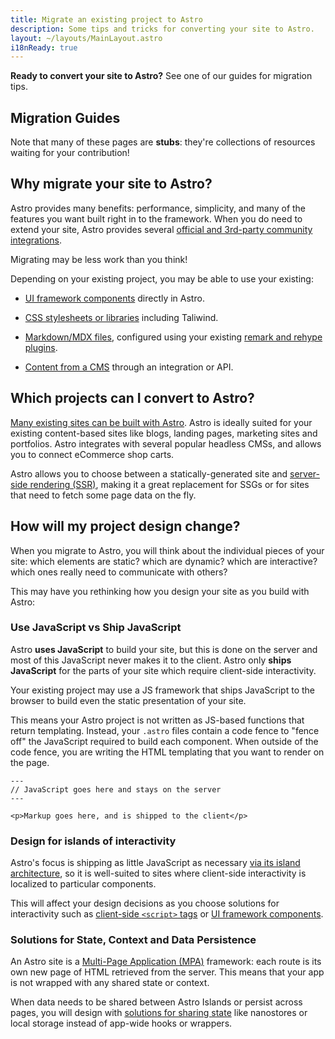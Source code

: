 ```yaml
---
title: Migrate an existing project to Astro
description: Some tips and tricks for converting your site to Astro.
layout: ~/layouts/MainLayout.astro
i18nReady: true
---
```


**Ready to convert your site to Astro?** See one of our guides for migration tips.

## Migration Guides

<MigrationGuidesNav />

Note that many of these pages are **stubs**: they're collections of resources waiting for your contribution!

## Why migrate your site to Astro?

Astro provides many benefits: performance, simplicity, and many of the features you want built right in to the framework. When you do need to extend your site, Astro provides several [official and 3rd-party community integrations](https://astro.build/integrations).

Migrating may be less work than you think!

Depending on your existing project, you may be able to use your existing:

- [UI framework components](/en/core-concepts/framework-components/) directly in Astro. 

- [CSS stylesheets or libraries](/en/guides/styling/) including Taliwind. 

- [Markdown/MDX files](/en/guides/markdown-content/), configured using your existing [remark and rehype plugins](/en/guides/markdown-content/#configuring-markdown-and-mdx).

- [Content from a CMS](/en/guides/cms/) through an integration or API.


## Which projects can I convert to Astro?

[Many existing sites can be built with Astro](/en/concepts/why-astro/). Astro is ideally suited for your existing content-based sites like blogs, landing pages, marketing sites and portfolios. Astro integrates with several popular headless CMSs, and allows you to connect eCommerce shop carts.

Astro allows you to choose between a statically-generated site and [server-side rendering (SSR)](/en/guides/server-side-rendering/), making it a great replacement for SSGs or for sites that need to fetch some page data on the fly.

## How will my project design change?

When you migrate to Astro, you will think about the individual pieces of your site: which elements are static? which are dynamic? which are interactive? which ones really need to communicate with others?

This may have you rethinking how you design your site as you build with Astro:

### Use JavaScript vs Ship JavaScript

Astro **uses JavaScript** to build your site, but this is done on the server and most of this JavaScript never makes it to the client. Astro only **ships JavaScript** for the parts of your site which require client-side interactivity. 

Your existing project may use a JS framework that ships JavaScript to the browser to build even the static presentation of your site.

This means your Astro project is not written as JS-based functions that return templating. Instead, your `.astro` files contain a code fence to "fence off" the JavaScript required to build each component. When outside of the code fence, you are writing the HTML templating that you want to render on the page.

```astro
---
// JavaScript goes here and stays on the server
---

<p>Markup goes here, and is shipped to the client</p>
```

 ### Design for islands of interactivity

 Astro's focus is shipping as little JavaScript as necessary [via its island architecture](/en/concepts/islands/#what-is-an-astro-island), so it is well-suited to sites where client-side interactivity is localized to particular components.

 This will affect your design decisions as you choose solutions for interactivity such as [client-side `<script>` tags](/en/guides/client-side-scripts/) or [UI framework components](/en/core-concepts/framework-components/).
 
 ### Solutions for State, Context and Data Persistence
 
 An Astro site is a [Multi-Page Application (MPA)](/en/concepts/mpa-vs-spa/) framework: each route is its own new page of HTML retrieved from the server. This means that your app is not wrapped with any shared state or context. 
 
When data needs to be shared between Astro Islands or persist across pages, you will design with [solutions for sharing state](/en/core-concepts/sharing-state/) like nanostores or local storage instead of app-wide hooks or wrappers.
